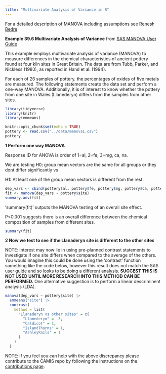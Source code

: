 ```yaml
---
title: "Multivariate Analysis of Variance in R"
---
```


For a detailed description of MANOVA including assumptions see [Renesh Bedre](https://www.reneshbedre.com/blog/manova.html?utm_content=cmp-true)

**Example 39.6 Multivariate Analysis of Variance** from [SAS MANOVA User Guide](https://support.sas.com/documentation/cdl/en/statug/63033/HTML/default/viewer.htm#statug_glm_sect051.htm)

This example employs multivariate analysis of variance (MANOVA) to measure differences in the chemical characteristics of ancient pottery found at four kiln sites in Great Britain. The data are from Tubb, Parker, and Nickless (1980), as reported in Hand et al. (1994).

For each of 26 samples of pottery, the percentages of oxides of five metals are measured. The following statements create the data set and perform a one-way MANOVA. Additionally, it is of interest to know whether the pottery from one site in Wales (Llanederyn) differs from the samples from other sites.

```r
library(tidyverse)
library(knitr)
library(emmeans)

knitr::opts_chunk$set(echo = TRUE)
pottery <- read.csv("../data/manova1.csv")
pottery
```

**1 Perform one way MANOVA**

Response ID for ANOVA is order of 1=al, 2=fe, 3=mg, ca, na.

We are testing H0: group mean vectors are the same for all groups or they dont differ significantly vs

H1: At least one of the group mean vectors is different from the rest.

```r
dep_vars <- cbind(pottery$al, pottery$fe, pottery$mg, pottery$ca, pottery$na)
fit <- manova(dep_vars ~ pottery$site)
summary.aov(fit)

```

'summary(fit)' outputs the MANOVA testing of an overall site effect.

P\<0.001 suggests there is an overall difference between the chemical composition of samples from different sites.

```r
summary(fit)
```

**2 Now we test to see if the Llanaderyn site is different to the other sites**

NOTE: interest may now lie in using pre-planned contrast statements to investigate if one site differs when compared to the average of the others. You would imagine this could be done using the 'contrast' function something like the code below, however this result does not match the SAS user guide and so looks to be doing a different analysis. **SUGGEST THIS IS NOT USED UNTIL MORE RESEARCH INTO THIS METHOD CAN BE PERFORMED.** One alternative suggestion is to perform a linear descriminent analysis (LDA).

```r
manova(dep_vars ~ pottery$site) |>
  emmeans("site") |>
  contrast(
    method = list(
      "Llanederyn vs other sites" = c(
        "Llanederyn" = -3,
        "Caldicot" = 1,
        "IslandThorns" = 1,
        "AshleyRails" = 1
      )
    )
  )

```

NOTE: if you feel you can help with the above discrepancy please contribute to the CAMIS repo by following the instructions on the [contributions page](../contribution/contribution.qmd).
